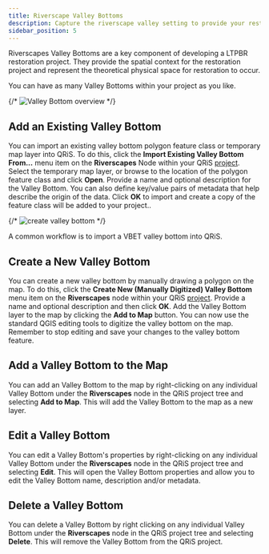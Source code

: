 ```yaml
---
title: Riverscape Valley Bottoms
description: Capture the riverscape valley setting to provide your restoration spatial context
sidebar_position: 5
---
```


Riverscapes Valley Bottoms are a key component of developing a LTPBR restoration project. They provide the spatial context for the restoration project and represent the theoretical physical space for restoration to occur.

You can have as many Valley Bottoms within your project as you like.

{/* ![Valley Bottom overview](/images/software-help/vb-overview.png) */}

## Add an Existing Valley Bottom

You can import an existing valley bottom polygon feature class or temporary map layer into QRiS. To do this, click the **Import Existing Valley Bottom From...** menu item on the **Riverscapes** Node within your QRiS [project](/software-help/projects). Select the temporary map layer, or browse to the location of the polygon feature class and click **Open**. Provide a name and optional description for the Valley Bottom. You can also define key/value pairs of metadata that help describe the origin of the data. Click **OK** to import and create a copy of the feature class will be added to your project..

{/* ![create valley bottom](/images/software-help/create-valley.png) */}

A common workflow is to import a VBET valley bottom into QRiS. 

## Create a New Valley Bottom

You can create a new valley bottom by manually drawing a polygon on the map. To do this, click the **Create New (Manually Digitized) Valley Bottom** menu item on the **Riverscapes** node within your QRiS [project](/software-help/projects). Provide a name and optional description and then click **OK**. Add the Valley Bottom layer to the map by clicking the **Add to Map** button. You can now use the standard QGIS editing tools to digitize the valley bottom on the map. Remember to stop editing and save your changes to the valley bottom feature.

## Add a Valley Bottom to the Map

You can add an Valley Bottom to the map by right-clicking on any individual Valley Bottom under the **Riverscapes** node in the QRiS project tree and selecting **Add to Map**. This will add the Valley Bottom to the map as a new layer. 

## Edit a Valley Bottom

You can edit a Valley Bottom's properties by right-clicking on any individual Valley Bottom under the **Riverscapes** node in the QRiS project tree and selecting **Edit**. This will open the Valley Bottom properties and allow you to edit the Valley Bottom name, description and/or metadata.

## Delete a Valley Bottom

You can delete a Valley Bottom by right clicking on any individual Valley Bottom under the **Riverscapes** node in the QRiS project tree and selecting **Delete**. This will remove the Valley Bottom from the QRiS project. 
